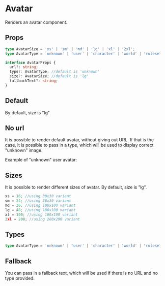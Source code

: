 
<Meta of={stories} />

# Avatar

Renders an avatar component.

## Props

```typescript
type AvatarSize = 'xs' | 'sm' | 'md' | 'lg' | 'xl' | '2xl';
type AvatarType = 'unknown' | 'user' | 'character' | 'world' | 'ruleset';

interface AvatarProps {
  url?: string;
  type?: AvatarType; //default is 'unknown'
  size?: AvatarSize; //default is 'lg'
  fallbackText?: string;
}
```

## Default

By default, size is "lg"

<Canvas>
  <Story of={stories.StoryDefault}/>
</Canvas>

## No url

It is possible to render default avatar, without giving out URL. If that is the case, it is possible to pass in a type, which will be used to display correct "unknown" image.

Example of "unknown" user avatar:

<Canvas>
  <Story of={stories.StoryNoUrl}/>
</Canvas>

## Sizes

It is possible to render different sizes of avatar. By default, size is "lg".

```typescript
xs = 16; //using 30x30 variant
sm = 24; //using 30x30 variant
md = 36; //using 100x100 variant
lg = 48; //using 100x100 variant
xl = 100; //using 100x100 variant
2xl = 200; //using 200x200 variant
```

<Canvas>
  <Avatar
    type="user"
    url="https://imagedelivery.net/zchNIWFramhipgMjPiGPQQ/c5fba38d-0447-4e06-b04e-96f59e4e2d00/public"
    size="xs"
  />
  <Avatar
    type="user"
    url="https://imagedelivery.net/zchNIWFramhipgMjPiGPQQ/c5fba38d-0447-4e06-b04e-96f59e4e2d00/public"
    size="sm"
  />
  <Avatar
    type="user"
    url="https://imagedelivery.net/zchNIWFramhipgMjPiGPQQ/c5fba38d-0447-4e06-b04e-96f59e4e2d00/public"
    size="md"
  />
  <Avatar
    type="user"
    url="https://imagedelivery.net/zchNIWFramhipgMjPiGPQQ/c5fba38d-0447-4e06-b04e-96f59e4e2d00/public"
    size="lg"
  />
  <Avatar
    type="user"
    url="https://imagedelivery.net/zchNIWFramhipgMjPiGPQQ/c5fba38d-0447-4e06-b04e-96f59e4e2d00/public"
    size="xl"
  />
  <Avatar
    type="user"
    url="https://imagedelivery.net/zchNIWFramhipgMjPiGPQQ/c5fba38d-0447-4e06-b04e-96f59e4e2d00/public"
    size="2xl"
  />
</Canvas>

## Types

```typescript
type AvatarType = 'unknown' | 'user' | 'character' | 'world' | 'ruleset';
```

<Canvas>
  <Avatar type="unknown" />
  <Avatar type="user" />
  <Avatar type="character" />
  <Avatar type="world" />
  <Avatar type="ruleset" />
</Canvas>

## Fallback

You can pass in a fallback text, which will be used if there is no URL and no type provided.

<Canvas>
  <Avatar type="unknown" fallbackText="MD" />
</Canvas>
